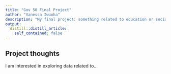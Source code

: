 ```yaml
---
title: "Gov 50 Final Project"
author: "Vanessa Iwuoha"
description: "My final project: something related to education or social mobility in my city, Newark"
output:
  distill::distill_article:
    self_contained: false
---
```




## Project thoughts

I am interested in exploring data related to...